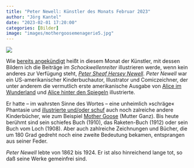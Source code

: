 ```yaml
---
title: "Peter Newell: Künstler des Monats Februar 2023"
author: "Jörg Kantel"
date: "2023-02-01 17:20:00"
categories: [Bilder]
image: "images/mothergoosemenagerie5.jpg"
---
```


[![](images/mothergoosemenagerie5-b.jpg)](https://www.pookpress.co.uk/wp-content/uploads/2015/05/PeterNewell_MotherGoose_5.jpg)

Wie [bereits angekündigt](https://kantel.github.io/posts/2023011301_twine_renpy_or_treat/) heißt in diesem Monat der Künstler, mit dessen Bildern ich die Beiträge im *Schockwellenreiter* illustrieren werde, wenn kein anderes zur Verfügung steht, *[Peter Sheaf Hersey Newell](https://de.wikipedia.org/wiki/Peter_Sheaf_Hersey_Newell)*. *Peter Newell* war ein US-amerikanischer Kinderbuchautor, Illustrator und Comiczeichner, der unter anderem die vermutlich erste amerikanische Ausgabe von [Alice im Wunderland](amerikanische Ausgabe von Alice im Wunderland und Alice hinter den Spiegeln illustrierte.) und [Alice hinter den Spiegeln](https://collectingalice.com/peter-newell-through-the-looking-glass/) illustrierte. 

Er hatte -- im wahrsten Sinne des Wortes -- eine unheimlich »schräge« Phantasie und [illustrierte und/oder schuf](https://www.pookpress.co.uk/project/peter-newell-biography/) auch noch zalreiche andere Kinderbücher, wie zum Beispiel [Mother Goose](https://www.pookpress.co.uk/project/mother-goose-rhymes-history/) (Mutter Ganz). Bis heute berühmt sind sein schiefes Buch (1910), das Raketen-Buch (1912) oder sein Buch vom Loch (1908). Aber auch zahlreiche Zeichnungen und Bücher, die um 180 Grad gedreht noch eine zweite Bedeutung bekamen, entsprangen aus seiner Feder.

*Peter Newell* lebte von 1862 bis 1924. Er ist also hinreichend lange tot, so daß seine Werke gemeinfrei sind.